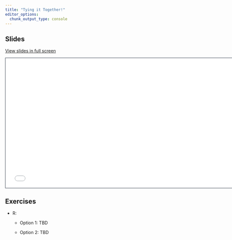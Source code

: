 ```yaml
---
title: "Tying it Together!"
editor_options: 
  chunk_output_type: console
---
```


## Slides

[View slides in full screen](4-tying-it-together.html)

```{=html}
<iframe class="slide-deck" src="4-tying-it-together.html" height="420" width="747" style="border: 1px solid #2e3846;"></iframe>
```

## Exercises

-   R:

    -   Option 1: TBD

    -   Option 2: TBD
